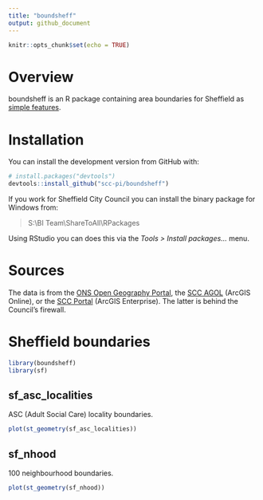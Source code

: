 ```yaml
---
title: "boundsheff"
output: github_document
---
```


```r
knitr::opts_chunk$set(echo = TRUE)
```

# Overview

boundsheff is an R package containing area boundaries for Sheffield as [simple features](https://r-spatial.github.io/sf/articles/sf1.html).

# Installation  

You can install the development version from GitHub with:

```r
# install.packages("devtools")
devtools::install_github("scc-pi/boundsheff")
```

If you work for Sheffield City Council you can install the binary package for Windows from:  

> S:\\BI Team\\ShareToAll\\RPackages

Using RStudio you can does this via the *Tools > Install packages...* menu.

# Sources

The data is from the [ONS Open Geography Portal](https://scc-pi.github.io/notes/spatial-data-sources.html#open-geography), the [SCC AGOL](https://sheffieldcc.maps.arcgis.com/) (ArcGIS Online), or the [SCC Portal](https://sheffieldcitycouncil.cloud.esriuk.com/portal/home/) (ArcGIS Enterprise). The latter is behind the Council's firewall. 

# Sheffield boundaries  

```r
library(boundsheff)
library(sf)
```

## sf_asc_localities

ASC (Adult Social Care) locality boundaries.

```r
plot(st_geometry(sf_asc_localities))
```

## sf_nhood

100 neighbourhood boundaries.

```r
plot(st_geometry(sf_nhood))
```